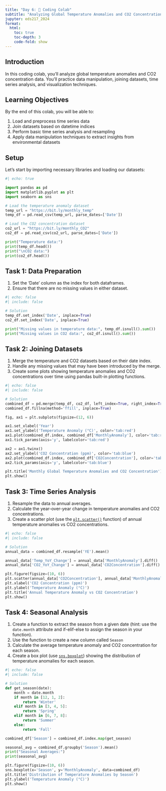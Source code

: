 ```yaml
---
title: "Day 6: 🙌 Coding Colab"
subtitle: "Analyzing Global Temperature Anomalies and CO2 Concentrations"
jupyter: eds217_2024
format:
  html:
    toc: true
    toc-depth: 3
    code-fold: show
---
```


## Introduction

In this coding colab, you'll analyze global temperature anomalies and CO2 concentration data. You'll practice data manipulation, joining datasets, time series analysis, and visualization techniques.

## Learning Objectives

By the end of this colab, you will be able to:

1. Load and preprocess time series data
2. Join datasets based on datetime indices
3. Perform basic time series analysis and resampling
5. Apply data manipulation techniques to extract insights from environmental datasets

## Setup

Let's start by importing necessary libraries and loading our datasets:

```python
#| echo: true

import pandas as pd
import matplotlib.pyplot as plt
import seaborn as sns

# Load the temperature anomaly dataset
temp_url = "https://bit.ly/monthly_temp"
temp_df = pd.read_csv(temp_url, parse_dates=['Date'])

# Load the CO2 concentration dataset
co2_url = "https://bit.ly/monthly_CO2"
co2_df = pd.read_csv(co2_url, parse_dates=['Date'])

print("Temperature data:")
print(temp_df.head())
print("\nCO2 data:")
print(co2_df.head())
```

## Task 1: Data Preparation

1. Set the 'Date' column as the index for both dataframes.
2. Ensure that there are no missing values in either dataset.

```python
#| echo: false
#| include: false

# Solution
temp_df.set_index('Date', inplace=True)
co2_df.set_index('Date', inplace=True)

print("Missing values in temperature data:", temp_df.isnull().sum())
print("Missing values in CO2 data:", co2_df.isnull().sum())

```

## Task 2: Joining Datasets

1. Merge the temperature and CO2 datasets based on their date index.
2. Handle any missing values that may have been introduced by the merge.
3. Create some plots showing temperature anomalies and CO2 concentrations over time using pandas built-in plotting functions. 

```python
#| echo: false
#| include: false

# Solution
combined_df = pd.merge(temp_df, co2_df, left_index=True, right_index=True, how='outer')
combined_df.fillna(method='ffill', inplace=True)

fig, ax1 = plt.subplots(figsize=(12, 6))

ax1.set_xlabel('Year')
ax1.set_ylabel('Temperature Anomaly (°C)', color='tab:red')
ax1.plot(combined_df.index, combined_df['MonthlyAnomaly'], color='tab:red')
ax1.tick_params(axis='y', labelcolor='tab:red')

ax2 = ax1.twinx()
ax2.set_ylabel('CO2 Concentration (ppm)', color='tab:blue')
ax2.plot(combined_df.index, combined_df['CO2Concentration'], color='tab:blue')
ax2.tick_params(axis='y', labelcolor='tab:blue')

plt.title('Monthly Global Temperature Anomalies and CO2 Concentration')
plt.show()
```

## Task 3: Time Series Analysis

1. Resample the data to annual averages.
2. Calculate the year-over-year change in temperature anomalies and CO2 concentrations.
3. Create a scatter plot (use the [`plt.scatter()`](../cheatsheets/matplotlib.qmd) function) of annual temperature anomalies vs CO2 concentrations.

```python
#| echo: false
#| include: false

# Solution
annual_data = combined_df.resample('YE').mean()

annual_data['Temp_YoY_Change'] = annual_data['MonthlyAnomaly'].diff()
annual_data['CO2_YoY_Change'] = annual_data['CO2Concentration'].diff()

plt.figure(figsize=(10, 6))
plt.scatter(annual_data['CO2Concentration'], annual_data['MonthlyAnomaly'])
plt.xlabel('CO2 Concentration (ppm)')
plt.ylabel('Temperature Anomaly (°C)')
plt.title('Annual Temperature Anomaly vs CO2 Concentration')
plt.show()
```

## Task 4: Seasonal Analysis

1. Create a function to extract the season from a given date (hint: use the `date.month` attribute and if-elif-else to assign the season in your function).
2. Use the function to create a new column called `Season`
3. Calculate the average temperature anomaly and CO2 concentration for each season.
4. Create a box plot (use [`sns.boxplot`](../cheatsheets/seaborn.qmd)) showing the distribution of temperature anomalies for each season.


```python
#| echo: false
#| include: false

# Solution
def get_season(date):
    month = date.month
    if month in [12, 1, 2]:
        return 'Winter'
    elif month in [3, 4, 5]:
        return 'Spring'
    elif month in [6, 7, 8]:
        return 'Summer'
    else:
        return 'Fall'

combined_df['Season'] = combined_df.index.map(get_season)

seasonal_avg = combined_df.groupby('Season').mean()
print("Seasonal Averages:")
print(seasonal_avg)

plt.figure(figsize=(10, 6))
sns.boxplot(x='Season', y='MonthlyAnomaly', data=combined_df)
plt.title('Distribution of Temperature Anomalies by Season')
plt.ylabel('Temperature Anomaly (°C)')
plt.show()
```


